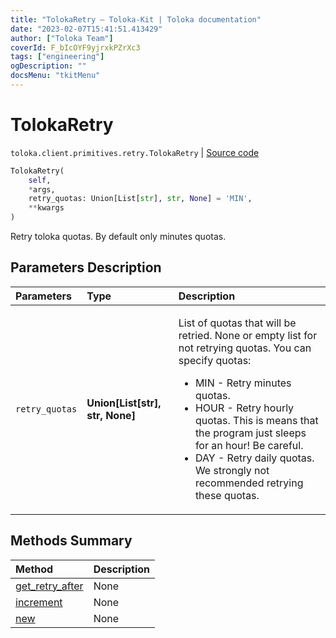 ```yaml
---
title: "TolokaRetry — Toloka-Kit | Toloka documentation"
date: "2023-02-07T15:41:51.413429"
author: ["Toloka Team"]
coverId: F_bIcOYF9yjrxkPZrXc3
tags: ["engineering"]
ogDescription: ""
docsMenu: "tkitMenu"
---
```


# TolokaRetry
`toloka.client.primitives.retry.TolokaRetry` | [Source code](https://github.com/Toloka/toloka-kit/blob/v1.1.3/src/client/primitives/retry.py#L27)

```python
TolokaRetry(
    self,
    *args,
    retry_quotas: Union[List[str], str, None] = 'MIN',
    **kwargs
)
```

Retry toloka quotas. By default only minutes quotas.

## Parameters Description

| Parameters | Type | Description |
| :----------| :----| :-----------|
`retry_quotas`|**Union\[List\[str\], str, None\]**|<p>List of quotas that will be retried. None or empty list for not retrying quotas. You can specify quotas:</p> <ul> <li>MIN - Retry minutes quotas.</li> <li>HOUR - Retry hourly quotas. This is means that the program just sleeps for an hour! Be careful.</li> <li>DAY - Retry daily quotas. We strongly not recommended retrying these quotas.</li> </ul>
## Methods Summary

| Method | Description |
| :------| :-----------|
[get_retry_after](/docs/toloka-kit/reference/toloka.client.primitives.retry.TolokaRetry.get_retry_after)| None
[increment](/docs/toloka-kit/reference/toloka.client.primitives.retry.TolokaRetry.increment)| None
[new](/docs/toloka-kit/reference/toloka.client.primitives.retry.TolokaRetry.new)| None
